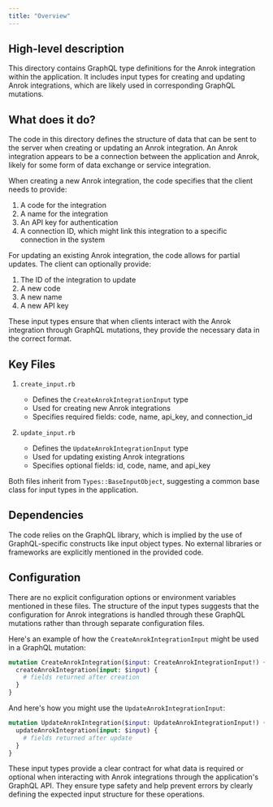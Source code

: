 ```yaml
---
title: "Overview"
---
```


## High-level description
This directory contains GraphQL type definitions for the Anrok integration within the application. It includes input types for creating and updating Anrok integrations, which are likely used in corresponding GraphQL mutations.

## What does it do?
The code in this directory defines the structure of data that can be sent to the server when creating or updating an Anrok integration. An Anrok integration appears to be a connection between the application and Anrok, likely for some form of data exchange or service integration.

When creating a new Anrok integration, the code specifies that the client needs to provide:
1. A code for the integration
2. A name for the integration
3. An API key for authentication
4. A connection ID, which might link this integration to a specific connection in the system

For updating an existing Anrok integration, the code allows for partial updates. The client can optionally provide:
1. The ID of the integration to update
2. A new code
3. A new name
4. A new API key

These input types ensure that when clients interact with the Anrok integration through GraphQL mutations, they provide the necessary data in the correct format.

## Key Files

1. `create_input.rb`
   - Defines the `CreateAnrokIntegrationInput` type
   - Used for creating new Anrok integrations
   - Specifies required fields: code, name, api_key, and connection_id

2. `update_input.rb`
   - Defines the `UpdateAnrokIntegrationInput` type
   - Used for updating existing Anrok integrations
   - Specifies optional fields: id, code, name, and api_key

Both files inherit from `Types::BaseInputObject`, suggesting a common base class for input types in the application.

## Dependencies
The code relies on the GraphQL library, which is implied by the use of GraphQL-specific constructs like input object types. No external libraries or frameworks are explicitly mentioned in the provided code.

## Configuration
There are no explicit configuration options or environment variables mentioned in these files. The structure of the input types suggests that the configuration for Anrok integrations is handled through these GraphQL mutations rather than through separate configuration files.

Here's an example of how the `CreateAnrokIntegrationInput` might be used in a GraphQL mutation:

```graphql
mutation CreateAnrokIntegration($input: CreateAnrokIntegrationInput!) {
  createAnrokIntegration(input: $input) {
    # fields returned after creation
  }
}
```

And here's how you might use the `UpdateAnrokIntegrationInput`:

```graphql
mutation UpdateAnrokIntegration($input: UpdateAnrokIntegrationInput!) {
  updateAnrokIntegration(input: $input) {
    # fields returned after update
  }
}
```

These input types provide a clear contract for what data is required or optional when interacting with Anrok integrations through the application's GraphQL API. They ensure type safety and help prevent errors by clearly defining the expected input structure for these operations.